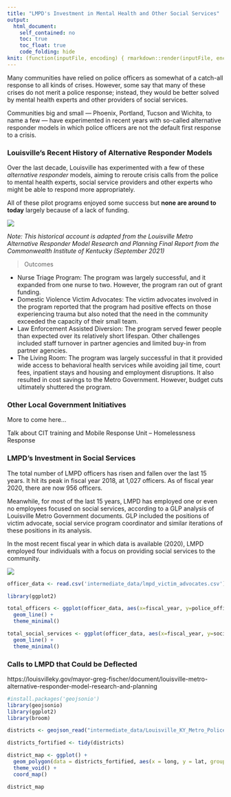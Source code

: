 ```yaml
---
title: "LMPD's Investment in Mental Health and Other Social Services"
output: 
  html_document:
    self_contained: no
    toc: true
    toc_float: true
    code_folding: hide
knit: (function(inputFile, encoding) { rmarkdown::render(inputFile, encoding = encoding, output_file = file.path(dirname(inputFile), 'index.html')) })
---
```


Many communities have relied on police officers as somewhat of a catch-all response to all kinds of crises. However, some say that many of these crises do not merit a police response; instead, they would be better solved by mental health experts and other providers of social services. 

Communities big and small — Phoenix, Portland, Tucson and Wichita, to name a few — have experimented in recent years with so-called alternative responder models in which police officers are not the default first response to a crisis. 

### Louisville's Recent History of Alternative Responder Models
Over the last decade, Louisville has experimented with a few of these *alternative responder* models, aiming to reroute crisis calls from the police to mental health experts, social service providers and other experts who might be able to respond more appropriately. 

All of these pilot programs enjoyed some success but **none are around to today** largely because of a lack of funding. 

![](images/alternative_responder.png)

*Note: This historical account is adapted from the Louisville Metro Alternative Responder Model Research and Planning Final Report from the Commonwealth Institute of Kentucky (September 2021)*

> Outcomes

* Nurse Triage Program: The program was largely successful, and it expanded from one nurse to two. However, the program ran out of grant funding. 
* Domestic Violence Victim Advocates: The victim advocates involved in the program reported that the program had positive effects on those experiencing trauma but also noted that the need in the community exceeded the capacity of their small team.
* Law Enforcement Assisted Diversion: The program served fewer people than expected over its relatively short lifespan. Other challenges included staff turnover in partner agencies and limited buy-in from partner agencies.
* The Living Room: The program was largely successful in that it provided wide access to behavioral health services while avoiding jail time, court fees, inpatient stays and housing and employment disruptions. It also resulted in cost savings to the Metro Government. However, budget cuts ultimately shuttered the program.

### Other Local Government Initiatives

More to come here...

Talk about CIT training and Mobile Response Unit -- Homelessness Response

### LMPD's Investment in Social Services

The total number of LMPD officers has risen and fallen over the last 15 years. It hit its peak in fiscal year 2018, at 1,027 officers. As of fiscal year 2020, there are now 956 officers. 

Meanwhile, for most of the last 15 years, LMPD has employed one or even no employees focused on social services, according to a GLP analysis of Louisville Metro Government documents. GLP included the positions of victim advocate, social service program coordinator and similar iterations of these positions in its analysis. 

In the most recent fiscal year in which data is available (2020), LMPD employed four individuals with a focus on providing social services to the community. 

![](images/officers_social_services.png)


```r

officer_data <- read.csv('intermediate_data/lmpd_victim_advocates.csv')

library(ggplot2)

total_officers <- ggplot(officer_data, aes(x=fiscal_year, y=police_officer)) +
  geom_line() + 
  theme_minimal()

total_social_services <- ggplot(officer_data, aes(x=fiscal_year, y=social_services)) +
  geom_line() + 
  theme_minimal()
```

### Calls to LMPD that Could be Deflected

https://louisvilleky.gov/mayor-greg-fischer/document/louisville-metro-alternative-responder-model-research-and-planning

```r

#install.packages('geojsonio')
library(geojsonio)
library(ggplot2) 
library(broom)

districts <- geojson_read("intermediate_data/Louisville_KY_Metro_Police_Districts.geojson",  what = "sp")

districts_fortified <- tidy(districts)

district_map <- ggplot() +
  geom_polygon(data = districts_fortified, aes(x = long, y = lat, group = group), fill="white", color="black") +
  theme_void() +
  coord_map()

district_map
```






